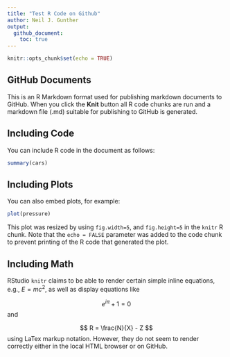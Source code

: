 ```yaml
---
title: "Test R Code on Github"
author: Neil J. Gunther
output: 
  github_document:
    toc: true
---
```


```r
knitr::opts_chunk$set(echo = TRUE)
```

## GitHub Documents

This is an R Markdown format used for publishing markdown documents to GitHub. When you click the **Knit** button all R code chunks are run and a markdown file (.md) suitable for publishing to GitHub is generated.

## Including Code

You can include R code in the document as follows:

```r
summary(cars)
```

## Including Plots

You can also embed plots, for example:

```r
plot(pressure)
```

This plot was resized by using `fig.width=5`, and `fig.height=5` in the `knitr` R chunk. Note that the `echo = FALSE` parameter was added to the code chunk to prevent printing of the R code that generated the plot.


## Including Math

RStudio `knitr` claims to be able to render certain simple inline equations, e.g., $E=mc^2$, as well as display equations like

$$
e^{i \pi} + 1 = 0
$$
and

$$
R = \frac{N}{X} - Z
$$
using LaTex markup notation. However, they do not seem to render correctly either in the local HTML browser or on GitHub.


